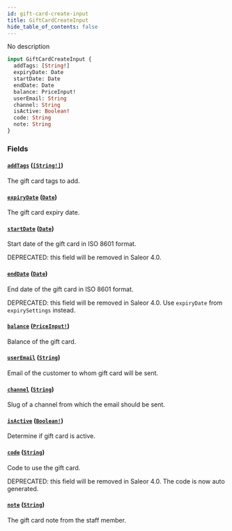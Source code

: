 ```yaml
---
id: gift-card-create-input
title: GiftCardCreateInput
hide_table_of_contents: false
---
```


No description

```graphql
input GiftCardCreateInput {
  addTags: [String!]
  expiryDate: Date
  startDate: Date
  endDate: Date
  balance: PriceInput!
  userEmail: String
  channel: String
  isActive: Boolean!
  code: String
  note: String
}
```

### Fields

#### [`addTags`](#) ([`[String!]`](../../../developer/api-reference/scalars/string))

The gift card tags to add.

#### [`expiryDate`](#) ([`Date`](../../../developer/api-reference/scalars/date))

The gift card expiry date.

#### [`startDate`](#) ([`Date`](../../../developer/api-reference/scalars/date))

Start date of the gift card in ISO 8601 format.

DEPRECATED: this field will be removed in Saleor 4.0.

#### [`endDate`](#) ([`Date`](../../../developer/api-reference/scalars/date))

End date of the gift card in ISO 8601 format.

DEPRECATED: this field will be removed in Saleor 4.0. Use `expiryDate` from `expirySettings` instead.

#### [`balance`](#) ([`PriceInput!`](../../../developer/api-reference/inputs/price-input))

Balance of the gift card.

#### [`userEmail`](#) ([`String`](../../../developer/api-reference/scalars/string))

Email of the customer to whom gift card will be sent.

#### [`channel`](#) ([`String`](../../../developer/api-reference/scalars/string))

Slug of a channel from which the email should be sent.

#### [`isActive`](#) ([`Boolean!`](../../../developer/api-reference/scalars/boolean))

Determine if gift card is active.

#### [`code`](#) ([`String`](../../../developer/api-reference/scalars/string))

Code to use the gift card.

DEPRECATED: this field will be removed in Saleor 4.0. The code is now auto generated.

#### [`note`](#) ([`String`](../../../developer/api-reference/scalars/string))

The gift card note from the staff member.
